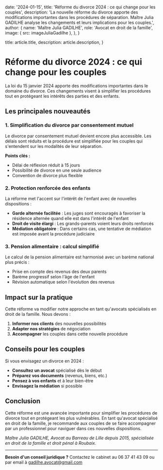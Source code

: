 
  date: '2024-01-15',
  title: 'Réforme du divorce 2024 : ce qui change pour les couples',
  description:
    'La nouvelle réforme du divorce apporte des modifications importantes dans les procédures de séparation. Maître Julia GADILHE analyse les changements et leurs implications pour les couples.',
  author: {
    name: 'Maître Julia GADILHE',
    role: 'Avocat en droit de la famille',
    image: { src: imageJuliaGadilhe },
  },
}

  title: article.title,
  description: article.description,
}

# Réforme du divorce 2024 : ce qui change pour les couples

La loi du 15 janvier 2024 apporte des modifications importantes dans le domaine du divorce. Ces changements visent à simplifier les procédures tout en protégeant les intérêts des parties et des enfants.

## Les principales nouveautés

### 1. Simplification du divorce par consentement mutuel

Le divorce par consentement mutuel devient encore plus accessible. Les délais sont réduits et la procédure est simplifiée pour les couples qui s'entendent sur les modalités de leur séparation.

**Points clés :**
- Délai de réflexion réduit à 15 jours
- Possibilité de divorce en une seule audience
- Convention de divorce plus flexible

### 2. Protection renforcée des enfants

La réforme met l'accent sur l'intérêt de l'enfant avec de nouvelles dispositions :

- **Garde alternée facilitée** : Les juges sont encouragés à favoriser la résidence alternée quand elle est dans l'intérêt de l'enfant
- **Droit de visite élargi** : Les grands-parents voient leurs droits renforcés
- **Médiation obligatoire** : Dans certains cas, une tentative de médiation est imposée avant la procédure judiciaire

### 3. Pension alimentaire : calcul simplifié

Le calcul de la pension alimentaire est harmonisé avec un barème national plus précis :

- Prise en compte des revenus des deux parents
- Barème progressif selon l'âge de l'enfant
- Révision automatique selon l'évolution des revenus

## Impact sur la pratique

Cette réforme va modifier notre approche en tant qu'avocats spécialisés en droit de la famille. Nous devons :

1. **Informer nos clients** des nouvelles possibilités
2. **Adapter nos stratégies** de négociation
3. **Accompagner** les couples dans cette nouvelle procédure

## Conseils pour les couples

Si vous envisagez un divorce en 2024 :

- **Consultez un avocat** spécialisé dès le début
- **Préparez vos documents** (revenus, biens, etc.)
- **Pensez à vos enfants** et à leur bien-être
- **Envisagez la médiation** si possible

## Conclusion

Cette réforme est une avancée importante pour simplifier les procédures de divorce tout en protégeant les plus vulnérables. En tant qu'avocat spécialisé en droit de la famille, je recommande aux couples de se faire accompagner par un professionnel pour naviguer dans ces nouvelles dispositions.

*Maître Julia GADILHE, Avocat au Barreau de Lille depuis 2015, spécialisée en droit de la famille et droit pénal à Roubaix.*

---

**Besoin d'un conseil juridique ?** Contactez le cabinet au 06 37 41 43 09 ou par email à gadilhe.avocat@gmail.com 
